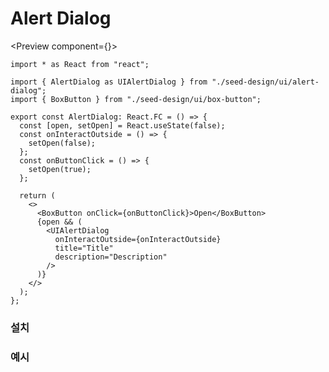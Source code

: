 

# Alert Dialog

<Preview component={<AlertDialog />}>
```tsx copy filename="AlertDialog.tsx"
import * as React from "react";

import { AlertDialog as UIAlertDialog } from "./seed-design/ui/alert-dialog";
import { BoxButton } from "./seed-design/ui/box-button";

export const AlertDialog: React.FC = () => {
  const [open, setOpen] = React.useState(false);
  const onInteractOutside = () => {
    setOpen(false);
  };
  const onButtonClick = () => {
    setOpen(true);
  };

  return (
    <>
      <BoxButton onClick={onButtonClick}>Open</BoxButton>
      {open && (
        <UIAlertDialog
          onInteractOutside={onInteractOutside}
          title="Title"
          description="Description"
        />
      )}
    </>
  );
};
```
</Preview>

### 설치

<Installation registry={registry} />

### 예시

<Stackflow Activity={AlertDialogActivity} />
